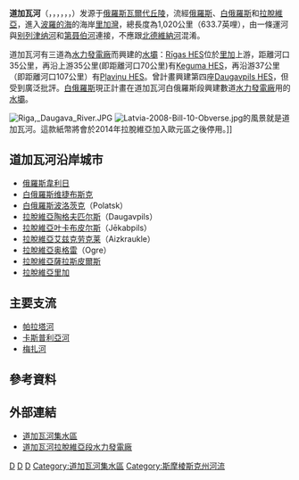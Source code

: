 {{Infobox river
|name = 道加瓦河
|name_other = 西德維納河、{{lang-ru|Западная Двина (Západnaya Dviná)}}、{{lang-be|Заходняя Дзвіна}}（{{IPA-be|zaˈxodnʲaja dzʲvʲiˈna|}}）、{{lang-liv|Vēna}}、{{lang-de|Düna}}
|image = Fluss-lv-Düna.png
|image_caption = 道加瓦河流域
|source1_location = [[俄羅斯|俄羅斯]][[Valdai_Hills|Valdai Hills]]
|mouth_location = [[波羅的海|波羅的海]][[里加灣|里加灣]]
|subdivision_type1 = 國家
|subdivision_name1 = [[白俄羅斯|白俄羅斯]]、[[拉脫維亞|拉脫維亞]] 、[[俄羅斯|俄羅斯]] 、[[立陶宛|立陶宛]]、[[愛沙尼亞|愛沙尼亞]]
|length = {{convert|1020|km|mi|abbr=on}}<ref name=statistics>{{cite web |url = http://landofancestors.com/travel/statistics/geography/237-main-characteristics-of-the-largest-rivers.html |title = Main Geographic Characteristics of the Republic of Belarus. Main characteristics of the largest rivers of Belarus |publisher = Data of the Ministry of Natural Resources and Environmental Protection of the Republic of Belarus. |year = 2011 |website = Land of Ancestors |accessdate = 27 September 2013 |archive-url = https://web.archive.org/web/20140115190617/http://landofancestors.com/travel/statistics/geography/237-main-characteristics-of-the-largest-rivers.html |archive-date = 2014-01-15 |dead-url = yes }}</ref>
|source1_elevation = {{convert|221|m|ft|abbr=on}} 
|mouth_elevation = {{convert|0|m|ft|abbr=on}} 
|discharge1_avg = {{convert|678|m3/s|cuft/s|abbr=on}} 
|basin_size = {{convert|87900|km2|sqmi|abbr=on}}<ref name=statistics />
|pushpin_map = 
|pushpin_map_size = 
|pushpin_map_caption = 
|pushpin_map_alt = 
}}
'''道加瓦河'''（{{lang-lv|Daugava}}，{{lang-rus|Западная Двина́|Zapadnaya Dvina}}，{{lang-be|Заходняя Дзвiна|Zahodniaja Dźvina}}，{{lang-pl|Dźwina}}，{{lang-de|Düna}}，{{lang-et|Väina}}，{{lang-fi|Väinäjoki}}）发源于[[俄羅斯|俄羅斯]][[瓦爾代丘陵|瓦爾代丘陵]]，流經[[俄羅斯|俄羅斯]]、[[白俄羅斯|白俄羅斯]]和[[拉脫維亞|拉脫維亞]]，進入[[波羅的海|波羅的海]]的海岸[[里加灣|里加灣]]，總長度為1,020公里（633.7英哩），由一條運河與[[别列津纳河|别列津纳河]]和[[第聂伯河|第聂伯河]]連接，不應跟[[北德維納河|北德維納河]]混淆。

道加瓦河有三道為[[水力發電廠|水力發電廠]]而興建的[[水壩|水壩]]：[[Rīgas_HES|Rīgas HES]]位於[[里加|里加]]上游，距離河口35公里，再沿上游35公里(即距離河口70公里)有[[Ķeguma_HES|Ķeguma HES]]，再沿游37公里（即距離河口107公里）有[[Pļaviņu_HES|Pļaviņu HES]]。曾計畫興建第四座[[Daugavpils_HES|Daugavpils HES]]，但受到廣泛批評。[[白俄羅斯|白俄羅斯]]現正計畫在道加瓦河白俄羅斯段興建數道[[水力發電廠|水力發電廠]]用的[[水壩|水壩]]。

[[File:Riga,_Daugava_River.JPG|thumb]]
[[File:Latvia-2008-Bill-10-Obverse.jpg|thumb]]的風景就是道加瓦河。這款紙幣將會於2014年拉脫維亞加入歐元區之後停用。]]

== 道加瓦河沿岸城市 ==

* [[俄羅斯|俄羅斯]][[韋利日|韋利日]]
* [[白俄羅斯|白俄羅斯]][[维捷布斯克|维捷布斯克]]
* [[白俄羅斯|白俄羅斯]][[波洛茨克|波洛茨克]]（Polatsk）
* [[拉脫維亞|拉脫維亞]][[陶格夫匹尔斯|陶格夫匹尔斯]]（Daugavpils）
* [[拉脫維亞|拉脫維亞]][[叶卡布皮尔斯|叶卡布皮尔斯]]（Jēkabpils）
* [[拉脫維亞|拉脫維亞]][[艾兹克劳克莱|艾兹克劳克莱]]（Aizkraukle）
* [[拉脫維亞|拉脫維亞]][[奥格雷|奥格雷]]（Ogre）
* [[拉脫維亞|拉脫維亞]][[薩拉斯皮爾斯|薩拉斯皮爾斯]]
* [[拉脫維亞|拉脫維亞]][[里加|里加]]

== 主要支流 ==
* [[帕拉塔河|帕拉塔河]]
* [[卡斯普利亞河|卡斯普利亞河]]
* [[梅扎河|梅扎河]]

== 參考資料 ==
{{reflist}}

== 外部連結 ==
{{Commonscat|Daugava}}
* [https://web.archive.org/web/20070711192049/http://www.transboundarywaters.orst.edu/publications/atlas/atlas_html/treaties/europe/daugava.html 道加瓦河集水區]
* [https://web.archive.org/web/20050426073715/http://www.energo.lv/en/latvenergo/3_2_15.php 道加瓦河拉脫維亞段水力發電廠]

{{Authority control}}
[[Category:拉脱维亚河流|D]]
[[Category:白俄羅斯河流|D]]
[[Category:俄罗斯河流|D]]
[[Category:道加瓦河集水區|Category:道加瓦河集水區]]
[[Category:斯摩棱斯克州河流|Category:斯摩棱斯克州河流]]